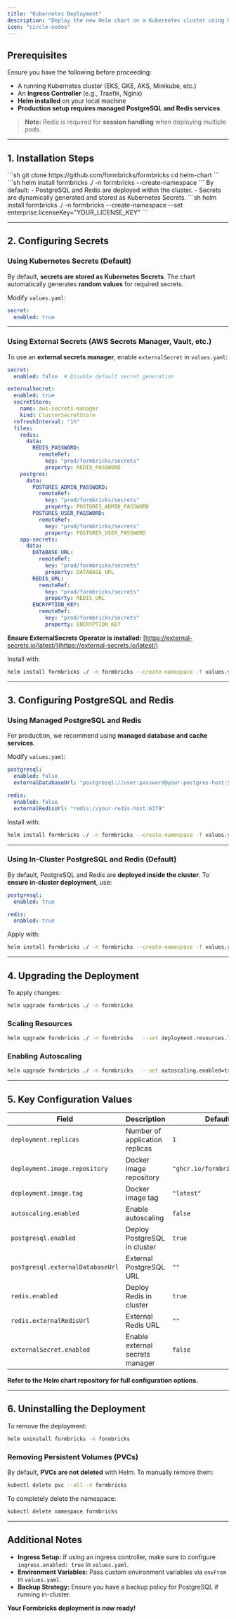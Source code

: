 ```yaml
---
title: "Kubernetes Deployment"
description: "Deploy the new Helm chart on a Kubernetes cluster using Helm."
icon: "circle-nodes"
---
```


## Prerequisites
Ensure you have the following before proceeding:

- A running Kubernetes cluster (EKS, GKE, AKS, Minikube, etc.)
- An **Ingress Controller** (e.g., Traefik, Nginx)
- **Helm installed** on your local machine
- **Production setup requires managed PostgreSQL and Redis services**

> **Note:** Redis is required for **session handling** when deploying multiple pods.

---

## 1. Installation Steps

<Steps>
<Step title="Clone the Helm Chart">
```sh
git clone https://github.com/formbricks/formbricks
cd helm-chart
```
</Step>

<Step title="Install with Default Configuration">
```sh
helm install formbricks ./ -n formbricks --create-namespace
```
By default:
- PostgreSQL and Redis are deployed within the cluster.
- Secrets are dynamically generated and stored as Kubernetes Secrets.
</Step>

<Step title="Install with an Enterprise License">
```sh
helm install formbricks ./ -n formbricks --create-namespace --set enterprise.licenseKey="YOUR_LICENSE_KEY"
```
</Step>
</Steps>

---

## 2. Configuring Secrets

### Using Kubernetes Secrets (Default)
By default, **secrets are stored as Kubernetes Secrets**.
The chart automatically generates **random values** for required secrets.

Modify `values.yaml`:
```yaml
secret:
  enabled: true
```

---

### Using External Secrets (AWS Secrets Manager, Vault, etc.)
To use an **external secrets manager**, enable `externalSecret` in `values.yaml`:
```yaml
secret:
  enabled: false  # Disable default secret generation

externalSecret:
  enabled: true
  secretStore:
    name: aws-secrets-manager
    kind: ClusterSecretStore
  refreshInterval: "1h"
  files:
    redis:
      data:
        REDIS_PASSWORD:
          remoteRef:
            key: "prod/formbricks/secrets"
            property: REDIS_PASSWORD
    postgres:
      data:
        POSTGRES_ADMIN_PASSWORD:
          remoteRef:
            key: "prod/formbricks/secrets"
            property: POSTGRES_ADMIN_PASSWORD
        POSTGRES_USER_PASSWORD:
          remoteRef:
            key: "prod/formbricks/secrets"
            property: POSTGRES_USER_PASSWORD
    app-secrets:
      data:
        DATABASE_URL:
          remoteRef:
            key: "prod/formbricks/secrets"
            property: DATABASE_URL
        REDIS_URL:
          remoteRef:
            key: "prod/formbricks/secrets"
            property: REDIS_URL
        ENCRYPTION_KEY:
          remoteRef:
            key: "prod/formbricks/secrets"
            property: ENCRYPTION_KEY
```
**Ensure ExternalSecrets Operator is installed:**
[https://external-secrets.io/latest/](https://external-secrets.io/latest/)

Install with:
```sh
helm install formbricks ./ -n formbricks --create-namespace -f values.yaml
```

---

## 3. Configuring PostgreSQL and Redis

### Using Managed PostgreSQL and Redis
For production, we recommend using **managed database and cache services**.

Modify `values.yaml`:
```yaml
postgresql:
  enabled: false
  externalDatabaseUrl: "postgresql://user:password@your-postgres-host:5432/mydb"

redis:
  enabled: false
  externalRedisUrl: "redis://your-redis-host:6379"
```
Install with:
```sh
helm install formbricks ./ -n formbricks --create-namespace -f values.yaml
```

---

### Using In-Cluster PostgreSQL and Redis (Default)
By default, PostgreSQL and Redis are **deployed inside the cluster**.
To **ensure in-cluster deployment**, use:

```yaml
postgresql:
  enabled: true

redis:
  enabled: true
```
Apply with:
```sh
helm install formbricks ./ -n formbricks --create-namespace -f values.yaml
```

---

## 4. Upgrading the Deployment
To apply changes:
```sh
helm upgrade formbricks ./ -n formbricks
```

### Scaling Resources
```sh
helm upgrade formbricks ./ -n formbricks   --set deployment.resources.limits.cpu=2   --set deployment.resources.limits.memory=4Gi
```

### Enabling Autoscaling
```sh
helm upgrade formbricks ./ -n formbricks   --set autoscaling.enabled=true   --set autoscaling.minReplicas=3   --set autoscaling.maxReplicas=10
```

---

## 5. Key Configuration Values

| Field                         | Description                          | Default Value |
|--------------------------------|--------------------------------------|--------------|
| `deployment.replicas`         | Number of application replicas       | `1`          |
| `deployment.image.repository` | Docker image repository              | `"ghcr.io/formbricks/formbricks"` |
| `deployment.image.tag`        | Docker image tag                     | `"latest"`   |
| `autoscaling.enabled`         | Enable autoscaling                   | `false`      |
| `postgresql.enabled`          | Deploy PostgreSQL in cluster         | `true`       |
| `postgresql.externalDatabaseUrl` | External PostgreSQL URL           | `""`         |
| `redis.enabled`               | Deploy Redis in cluster              | `true`       |
| `redis.externalRedisUrl`      | External Redis URL                   | `""`         |
| `externalSecret.enabled`      | Enable external secrets manager      | `false`      |

**Refer to the Helm chart repository for full configuration options.**

---

## 6. Uninstalling the Deployment
To remove the deployment:
```sh
helm uninstall formbricks -n formbricks
```

### Removing Persistent Volumes (PVCs)
By default, **PVCs are not deleted** with Helm.
To manually remove them:
```sh
kubectl delete pvc --all -n formbricks
```

To completely delete the namespace:
```sh
kubectl delete namespace formbricks
```

---

## Additional Notes
- **Ingress Setup:** If using an ingress controller, make sure to configure `ingress.enabled: true` in `values.yaml`.
- **Environment Variables:** Pass custom environment variables via `envFrom` in `values.yaml`.
- **Backup Strategy:** Ensure you have a backup policy for PostgreSQL if running in-cluster.

**Your Formbricks deployment is now ready!**
